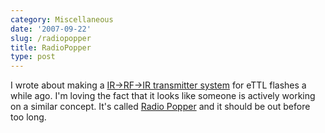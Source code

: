 ```yaml
---
category: Miscellaneous
date: '2007-09-22'
slug: /radiopopper
title: RadioPopper
type: post
---
```



I wrote about making a
[IR-\>RF-\>IR transmitter system](http://www.alanwsmith.com/blog/2007/05/22/wireless-ir-to-rf-repeater/)
for eTTL flashes a while ago. I'm loving the fact that it looks
like someone is actively working on a similar concept. It's called
[Radio Popper](http://www.radiopopper.com/) and it should be out
before too long.